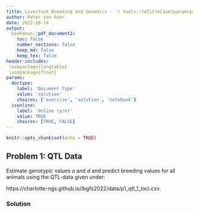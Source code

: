 ```yaml
---
title: Livestock Breeding and Genomics - `r tools::toTitleCase(params$doctype)` 4
author: Peter von Rohr
date: 2022-10-14
output:
  bookdown::pdf_document2:
    toc: false
    number_sections: false
    keep_md: false
    keep_tex: false
header-includes:
 \usepackage{longtable}
 \usepackage{float}
params:
  doctype:
    label: 'Document Type'
    value: 'solution'
    choices: ['exercise', 'solution', 'notebook']
  isonline:
    label: 'Online (y/n)'
    value: TRUE
    choices: [TRUE, FALSE]
---
```



```r
knitr::opts_chunk$set(echo = TRUE)
```


## Problem 1: QTL Data
Estimate genotypic values $a$ and $d$ and predict breeding values for all animals using the QTL-data given under:

https://charlotte-ngs.github.io/lbgfs2022/data/p1_qtl_1_loci.csv.  

<!-- your-solution-start
### Your Solution

* Start by re-formatting the paternal and maternal alleles into a genotype
* Use a linear regression to estimate genotypic values
* Predict breeding values for all animals

---  your-solution-end -->


<!-- master-solution-start -->

### Solution

<!-- master-solution-end -->
 
